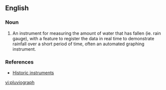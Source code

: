 ==English==

===Noun===
{{en-noun}}

# An instrument for measuring the amount of water that has fallen (ie. rain gauge), with a feature to register the data in real time to demonstrate rainfall over a short period of time, often an automated graphing instrument. 

===References===
*[http://www.ov.ingv.it/inglese/mostra/pluviografo.htm Historic instruments]

[[vi:pluviograph]]